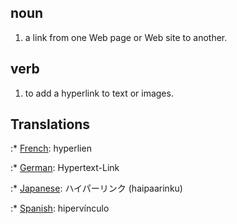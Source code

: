 == noun ==

#a link from one Web page or Web site to another.

== verb ==

#to add a hyperlink to text or images.

== Translations ==

:* [[French]]: hyperlien
:* [[German]]: Hypertext-Link
:* [[Japanese]]: ハイパーリンク (haipaarinku)
:* [[Spanish]]: hipervínculo